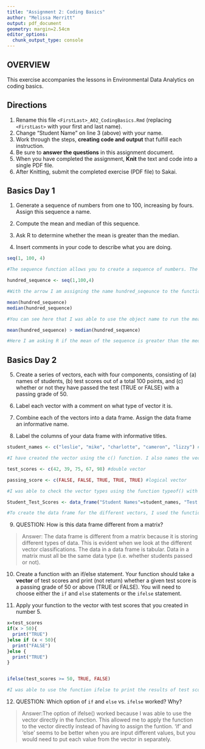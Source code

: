 ```yaml
---
title: "Assignment 2: Coding Basics"
author: "Melissa Merritt"
output: pdf_document
geometry: margin=2.54cm
editor_options: 
  chunk_output_type: console
---
```


## OVERVIEW

This exercise accompanies the lessons in Environmental Data Analytics on coding basics.

## Directions

1.  Rename this file `<FirstLast>_A02_CodingBasics.Rmd` (replacing `<FirstLast>` with your first and last name).
2.  Change "Student Name" on line 3 (above) with your name.
3.  Work through the steps, **creating code and output** that fulfill each instruction.
4.  Be sure to **answer the questions** in this assignment document.
5.  When you have completed the assignment, **Knit** the text and code into a single PDF file.
6.  After Knitting, submit the completed exercise (PDF file) to Sakai.

## Basics Day 1

1.  Generate a sequence of numbers from one to 100, increasing by fours. Assign this sequence a name.

2.  Compute the mean and median of this sequence.

3.  Ask R to determine whether the mean is greater than the median.

4.  Insert comments in your code to describe what you are doing.

```r
seq(1, 100, 4) 

#The sequence function allows you to create a sequence of numbers. The 4 at the end shows that I want the sequence to count by 4s. 

hundred_sequence <- seq(1,100,4)

#With the arrow I am assigning the name hundred_seqeunce to the function. This will allow me to preform other codes on this function. 

mean(hundred_sequence)
median(hundred_sequence)

#You can see here that I was able to use the object name to run the mean and median functions here. 

mean(hundred_sequence) > median(hundred_sequence)

#Here I am asking R if the mean of the sequence is greater than the median of the sequence. 
```

## Basics Day 2

5.  Create a series of vectors, each with four components, consisting of (a) names of students, (b) test scores out of a total 100 points, and (c) whether or not they have passed the test (TRUE or FALSE) with a passing grade of 50.

6.  Label each vector with a comment on what type of vector it is.

7.  Combine each of the vectors into a data frame. Assign the data frame an informative name.

8.  Label the columns of your data frame with informative titles.

```r
student_names <- c("leslie", "mike", "charlotte", "cameron", "lizzy") #character vector

#I have created the vector using the c() function. I also names the vector to allow me to have an easier time working with the vector in future code. I will repeat these steps for the next two vectors.

test_scores <- c(42, 39, 75, 67, 98) #double vector

passing_score <- c(FALSE, FALSE, TRUE, TRUE, TRUE) #logical vector

#I was able to check the vector types using the function typeof() with the vector name inserted.

Student_Test_Scores <- data_frame("Student Names"=student_names, "Test Scores (%)"=test_scores, "Passed the Test"=passing_score)

#To create the data frame for the different vectors, I used the function data_frame() with the vector names included in the parentheses. I was able to assign names to the columns which represent the vector values. I assigned a name to the data frame that represented what the data is conveying. 

```

9.  QUESTION: How is this data frame different from a matrix?

> Answer: The data frame is different from a matrix because it is storing different types of data. This is evident when we look at the different vector classifications. The data in a data frame is tabular. Data in a matrix must all be the same data type (i.e. whether students passed or not).

10. Create a function with an if/else statement. Your function should take a **vector** of test scores and print (not return) whether a given test score is a passing grade of 50 or above (TRUE or FALSE). You will need to choose either the `if` and `else` statements or the `ifelse` statement. 

11. Apply your function to the vector with test scores that you created in number 5.

```r

x=test_scores
if(x > 50){
  print("TRUE")
}else if (x < 50){
  print("FALSE")
}else {
  print("TRUE")
}


ifelse(test_scores >= 50, TRUE, FALSE)

#I was able to use the function ifelse to print the results of test scores passed on if they were a passing grade or not. 

```

12. QUESTION: Which option of `if` and `else` vs. `ifelse` worked? Why?

> Answer:The option of ifelse() worked because I was able to use the vector directly in the function. This allowed me to apply the function to the vector directly instead of having to assign the funtion. 'if' and 'else' seems to be better when you are input different values, but you would need to put each value from the vector in separately. 
